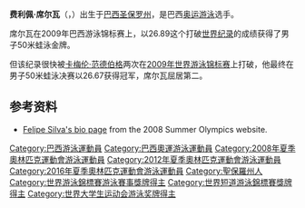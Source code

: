 {{noteTA|G1=Aquatics}}
{{Infobox Swimmer
| swimmername = 费莉佩·席尔瓦 
| image = Felipe França.jpg
| imagesize = 
| caption = 
| fullname = 费莉佩·福兰卡·席尔瓦
| nicknames = 
| nationality = {{BRA}}
| strokes = 蛙泳
| club = {{tsl|en|Esporte Clube Pinheiros||EC Pinheiros}}
| collegeteam = 
| birth_date = {{birth date and age|1987|05|14}}
| birth_place = [[巴西|巴西]][[圣保罗州|圣保罗州]]{{link-en|苏萨诺市|Suzano}}
| deathdate =
| deathplace =
| height = {{height|m=1.86}}
| weight = {{convert|90|kg|lb}}
| medaltemplates=
{{MedalSport | 男子游泳}}
{{MedalCountry | {{BRA}}}}
{{MedalCount
|[[世界游泳錦標賽|世界长池游泳锦标赛]]|1|1|0
|[[世界短道游泳锦标赛|世界短池游泳锦标赛]]|6|0|2
|[[泛太平洋游泳錦標賽|泛太平洋游泳錦標賽]]|1|1|0
|[[泛美運動會|泛美運動會]]|4|0|0
|[[夏季世界大学生运动会|夏季世界大学生运动会]]|0|1|0
|'''总计'''|'''12'''|'''3'''|'''2'''
}}
{{MedalCompetition|[[世界游泳錦標賽|世界长池游泳锦标赛]]}}
{{MedalGold|[[2011年世界游泳錦標賽|2011 上海]]|[[2011年世界游泳錦標賽游泳比賽|50米蛙泳]]}}
{{MedalSilver|[[2009年世界游泳錦標賽|2009 罗马]]|[[2009年世界游泳錦標賽游泳比賽|50米蛙泳]]}}
{{MedalCompetition|[[世界短道游泳锦标赛|世界短池游泳锦标赛]]}}
{{MedalGold|[[2010年世界短道游泳錦標賽|2010 迪拜]]|50米蛙泳}}
{{MedalGold|[[2014年世界短道游泳錦標賽|2014 多哈]]|50米蛙泳}}
{{MedalGold|2014 多哈|100米蛙泳}}
{{MedalGold|2014 多哈|4×50米混合泳接力}}
{{MedalGold|2014 多哈|4×100米混合泳接力}}
{{MedalGold|2014 多哈|4×50米男女混合混合泳接力}}
{{MedalBronze|2010 迪拜|100米蛙泳}}
{{MedalBronze|2010 迪拜|4×100米混合泳接力}}
{{MedalCompetition|[[泛太平洋游泳錦標賽|泛太平洋游泳錦標賽]]}}
{{MedalGold|[[2010年泛太平洋游泳錦標賽|2010 尔湾]]|50米蛙泳}}
{{MedalSilver|[[2014年泛太平洋游泳錦標賽|2014 黄金海岸]]|100米蛙泳}}
{{MedalCompetition|[[泛美運動會|泛美運動會]]}}
{{MedalGold|[[2011年泛美運動會|2011 瓜达拉哈拉]]|[[2011年泛美運動會游泳比賽|100米蛙泳]]}}
{{MedalGold|2011 瓜达拉哈拉|4×100米混合泳接力}}
{{MedalGold|[[2015年泛美運動會|2015 多伦多]]|[[2015年泛美運動會游泳比賽|100米蛙泳]]}}
{{MedalGold|2015 多伦多|4×100米混合泳接力}}
{{MedalCompetition|[[夏季世界大学生运动会|夏季世界大学生运动会]]}}
{{MedalSilver|[[2009年夏季世界大学生运动会|2009 贝尔格莱德]]|[[2009年夏季世界大学生运动会游泳比賽|50米蛙泳]]}}
}}

'''费利佩·席尔瓦'''（{{lang-pt|'''Felipe França Silva'''}}，{{bd|1987年|5月14日|catIdx=S}}）出生于[[巴西|巴西]][[圣保罗州|圣保罗州]]，是巴西[[奥运|奥运]][[游泳|游泳]]选手。

席尔瓦在2009年巴西游泳锦标赛上，以26.89这个打破[[世界纪录|世界纪录]]的成绩获得了男子50米蛙泳金牌。

但该纪录很快被[[卡梅伦·范德伯格|卡梅伦·范德伯格]]两次在[[2009年世界游泳锦标赛|2009年世界游泳锦标赛]]上打破，他最终在男子50米蛙泳决赛以26.67获得冠军，席尔瓦屈居第二。

==参考资料==
*[https://web.archive.org/web/20080912054259/http://results.beijing2008.cn/WRM/ENG/BIO/Athlete/5/201925.shtml Felipe Silva's bio page] from the 2008 Summer Olympics website.

{{DEFAULTSORT:Silva, Felipe Franca}}
[[Category:巴西游泳運動員|Category:巴西游泳運動員]]
[[Category:巴西奧運游泳運動員|Category:巴西奧運游泳運動員]]
[[Category:2008年夏季奧林匹克運動會游泳運動員|Category:2008年夏季奧林匹克運動會游泳運動員]]
[[Category:2012年夏季奧林匹克運動會游泳運動員|Category:2012年夏季奧林匹克運動會游泳運動員]]
[[Category:2016年夏季奧林匹克運動會游泳運動員|Category:2016年夏季奧林匹克運動會游泳運動員]]
[[Category:聖保羅州人|Category:聖保羅州人]]
[[Category:世界游泳錦標賽游泳賽事獎牌得主|Category:世界游泳錦標賽游泳賽事獎牌得主]]
[[Category:世界短道游泳錦標賽獎牌得主|Category:世界短道游泳錦標賽獎牌得主]]
[[Category:世界大学生运动会游泳奖牌得主|Category:世界大学生运动会游泳奖牌得主]]
